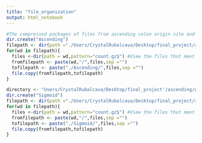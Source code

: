 ```yaml
---
title: "file_organization"
output: html_notebook
---
```


```r
#The compressed packages of files from ascending colon origin site and sigmoid colon origin site are places respectively in Ascending and Sigmoid directories in the final_project directory. This was done to organize and sort files according to compare groups.
dir.create("Ascending")
filepath <- dir(path ="./Users/CrystalRubalcava/Desktop/final_project/ascending",full.names = TRUE)
for(wd in filepath){
  files <-dir(path = wd,pattern="count.gz$") #View the files that meet the criteria
  fromfilepath <- paste(wd,"/",files,sep ="")
  tofilepath <- paste("./Ascending/",files,sep ="")
  file.copy(fromfilepath,tofilepath)
}
```

```r
directory <- "Users/CrystalRubalcava/Desktop/final_project'/ascending/gdc_manifest.202sigmoid.txt"
dir.create("Sigmoid")
filepath <- dir(path ="./Users/CrystalRubalcava/Desktop/final_project/sigmoid",full.names = TRUE)
for(wd in filepath){
  files <-dir(path = wd,pattern="count.gz$") #View the files that meet the criteria
  fromfilepath <- paste(wd,"/",files,sep ="")
  tofilepath <- paste("./Sigmoid/",files,sep ="")
  file.copy(fromfilepath,tofilepath)
}
```

